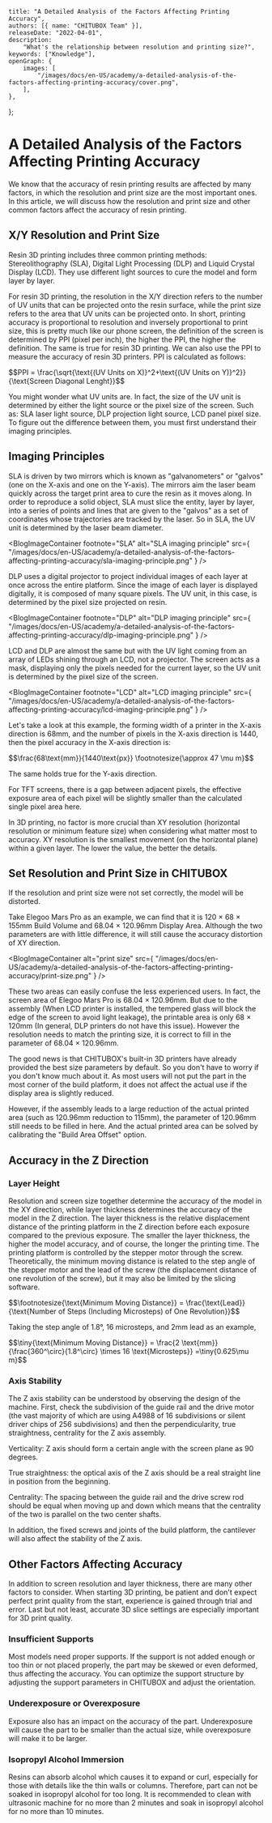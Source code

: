 	title: "A Detailed Analysis of the Factors Affecting Printing Accuracy",
	authors: [{ name: "CHITUBOX Team" }],
	releaseDate: "2022-04-01",
	description:
		"What's the relationship between resolution and printing size?",
	keywords: ["Knowledge"],
	openGraph: {
		images: [
			"/images/docs/en-US/academy/a-detailed-analysis-of-the-factors-affecting-printing-accuracy/cover.png",
		],
	},
};

# A Detailed Analysis of the Factors Affecting Printing Accuracy

We know that the accuracy of resin printing results are affected by many factors, in which the resolution and print size are the most important ones. In this article, we will discuss how the resolution and print size and other common factors affect the accuracy of resin printing.

## X/Y Resolution and Print Size

Resin 3D printing includes three common printing methods: Stereolithography (SLA), Digital Light Processing (DLP) and Liquid Crystal Display (LCD). They use different light sources to cure the model and form layer by layer.

For resin 3D printing, the resolution in the X/Y direction refers to the number of UV units that can be projected onto the resin surface, while the print size refers to the area that UV units can be projected onto. In short, printing accuracy is proportional to resolution and inversely proportional to print size, this is pretty much like our phone screen, the definition of the screen is determined by PPI (pixel per inch), the higher the PPI, the higher the definition. The same is true for resin 3D printing. We can also use the PPI to measure the accuracy of resin 3D printers. PPI is calculated as follows:

<div style={{ display: "flex", justifyContent: "center", fontSize: "1.4rem" }}>
	$$PPI = \frac{\sqrt{\text{(UV Units on X)}^2+\text{(UV Units on Y)}^2}}{\text{Screen Diagonal Lenght}}$$
</div>

You might wonder what UV units are. In fact, the size of the UV unit is determined by either the light source or the pixel size of the screen. Such as: SLA laser light source, DLP projection light source, LCD panel pixel size. To figure out the difference between them, you must first understand their imaging principles.

## Imaging Principles

SLA is driven by two mirrors which is known as "galvanometers" or "galvos" (one on the X-axis and one on the Y-axis). The mirrors aim the laser beam quickly across the target print area to cure the resin as it moves along. In order to reproduce a solid object, SLA must slice the entity, layer by layer, into a series of points and lines that are given to the "galvos" as a set of coordinates whose trajectories are tracked by the laser. So in SLA, the UV unit is determined by the laser beam diameter.

<BlogImageContainer footnote="SLA"
		alt="SLA imaging principle"
		src={
			"/images/docs/en-US/academy/a-detailed-analysis-of-the-factors-affecting-printing-accuracy/sla-imaging-principle.png"
		}
/>

DLP uses a digital projector to project individual images of each layer at once across the entire platform. Since the image of each layer is displayed digitally, it is composed of many square pixels. The UV unit, in this case, is determined by the pixel size projected on resin.

<BlogImageContainer footnote="DLP"
	alt="DLP imaging principle"
	src={
		"/images/docs/en-US/academy/a-detailed-analysis-of-the-factors-affecting-printing-accuracy/dlp-imaging-principle.png"
	}
/>

LCD and DLP are almost the same but with the UV light coming from an array of LEDs shining through an LCD, not a projector. The screen acts as a mask, displaying only the pixels needed for the current layer, so the UV unit is determined by the pixel size of the screen.

<BlogImageContainer footnote="LCD"
	alt="LCD imaging principle"
	src={
		"/images/docs/en-US/academy/a-detailed-analysis-of-the-factors-affecting-printing-accuracy/lcd-imaging-principle.png"
	}
/>

Let's take a look at this example, the forming width of a printer in the X-axis direction is 68mm, and the number of pixels in the X-axis direction is 1440, then the pixel accuracy in the X-axis direction is:

<div style={{ display:"flex", justifyContent: "center", fontSize: "1.4rem"}}>
	$$\frac{68\text{mm}}{1440\text{px}} \footnotesize{\approx 47 \mu m}$$
</div>

The same holds true for the Y-axis direction.

<Admonition type="note">
	For TFT screens, there is a gap between adjacent pixels, the effective
	exposure area of each pixel will be slightly smaller than the calculated
	single pixel area here.
</Admonition>

In 3D printing, no factor is more crucial than XY resolution (horizontal resolution or minimum feature size) when considering what matter most to accuracy. XY resolution is the smallest movement (on the horizontal plane) within a given layer. The lower the value, the better the details.

## Set Resolution and Print Size in CHITUBOX

If the resolution and print size were not set correctly, the model will be distorted.

Take Elegoo Mars Pro as an example, we can find that it is 120 × 68 × 155mm Build Volume and 68.04 × 120.96mm Display Area. Although the two parameters are with little difference, it will still cause the accuracy distortion of XY direction.

<BlogImageContainer
	alt="print size"
	src={
		"/images/docs/en-US/academy/a-detailed-analysis-of-the-factors-affecting-printing-accuracy/print-size.png"
	}
/>

These two areas can easily confuse the less experienced users. In fact, the screen area of Elegoo Mars Pro is 68.04 × 120.96mm. But due to the assembly (When LCD printer is installed, the tempered glass will block the edge of the screen to avoid light leakage), the printable area is only 68 × 120mm (In general, DLP printers do not have this issue). However the resolution needs to match the printing size, it is correct to fill in the parameter of 68.04 × 120.96mm.

The good news is that CHITUBOX's built-in 3D printers have already provided the best size parameters by default. So you don't have to worry if you don't know much about it. As most users will not put the part in the most corner of the build platform, it does not affect the actual use if the display area is slightly reduced.

However, if the assembly leads to a large reduction of the actual printed area (such as 120.96mm reduction to 115mm), the parameter of 120.96mm still needs to be filled in here. And the actual printed area can be solved by calibrating the "Build Area Offset" option.

## Accuracy in the Z Direction

### Layer Height

Resolution and screen size together determine the accuracy of the model in the XY direction, while layer thickness determines the accuracy of the model in the Z direction. The layer thickness is the relative displacement distance of the printing platform in the Z direction before each exposure compared to the previous exposure. The smaller the layer thickness, the higher the model accuracy, and of course, the longer the printing time. The printing platform is controlled by the stepper motor through the screw. Theoretically, the minimum moving distance is related to the step angle of the stepper motor and the <Link href="https://www.thomsonlinear.com/en/support/tips/difference-between-screw-pitch-and-lead">lead</Link> of the screw (the displacement distance of one revolution of the screw), but it may also be limited by the slicing software.

<div style={{ display:"flex", justifyContent: "center", fontSize: "1.2rem"}}>
	$$\footnotesize{\text{Minimum Moving Distance}} = \frac{\text{Lead}}{\text{Number of Steps (Including Microsteps) of One Revolution}}$$
</div>

Taking the step angle of 1.8°, 16 microsteps, and 2mm lead as an example,

<div style={{ display:"flex", justifyContent: "center", fontSize: "2rem"}}>
	$$\tiny{\text{Minimum Moving Distance}} = \frac{2 \text{mm}}{\frac{360^\circ}{1.8^\circ} \times 16 \text{Microsteps}} =\tiny{0.625\mu m}$$
</div>

### Axis Stability

The Z axis stability can be understood by observing the design of the machine. First, check the subdivision of the guide rail and the drive motor (the vast majority of which are using A4988 of 16 subdivisions or silent driver chips of 256 subdivisions) and then the perpendicularity, true straightness, centrality for the Z axis assembly.

Verticality: Z axis should form a certain angle with the screen plane as 90 degrees.

True straightness: the optical axis of the Z axis should be a real straight line in position from the beginning.

Centrality: The spacing between the guide rail and the drive screw rod should be equal when moving up and down which means that the centrality of the two is parallel on the two center shafts.

In addition, the fixed screws and joints of the build platform, the cantilever will also affect the stability of the Z axis.

## Other Factors Affecting Accuracy

In addition to screen resolution and layer thickness, there are many other factors to consider. When starting 3D printing, be patient and don't expect perfect print quality from the start, experience is gained through trial and error. Last but not least, accurate 3D slice settings are especially important for 3D print quality.

### Insufficient Supports

Most models need proper supports. If the support is not added enough or too thin or not placed properly, the part may be skewed or even deformed, thus affecting the accuracy. You can optimize the support structure by adjusting the support parameters in CHITUBOX and adjust the orientation.

### Underexposure or Overexposure

Exposure also has an impact on the accuracy of the part. Underexposure will cause the part to be smaller than the actual size, while overexposure will make it to be larger.

### Isopropyl Alcohol Immersion

Resins can absorb alcohol which causes it to expand or curl, especially for those with details like the thin walls or columns. Therefore, part can not be soaked in isopropyl alcohol for too long. It is recommended to clean with ultrasonic machine for no more than 2 minutes and soak in isopropyl alcohol for no more than 10 minutes.
